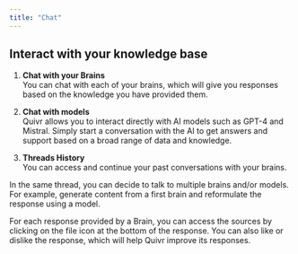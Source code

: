 ```yaml
---
title: "Chat"
---
```


## Interact with your knowledge base

1. **Chat with your Brains**  
   You can chat with each of your brains, which will give you responses based on
   the knowledge you have provided them.

2. **Chat with models**  
   Quivr allows you to interact directly with AI models such as GPT-4 and Mistral.
   Simply start a conversation with the AI to get answers and support based on a
   broad range of data and knowledge.

3. **Threads History**  
   You can access and continue your past conversations with your brains.

<Tip>
  In the same thread, you can decide to talk to multiple brains and/or models.
  For example, generate content from a first brain and reformulate the response
  using a model.
</Tip>

For each response provided by a Brain, you can access the sources by clicking on the file icon at the bottom of the response. You can also like or dislike the response, which will help Quivr improve its responses.


